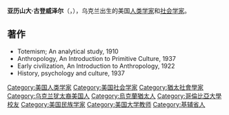 '''亚历山大·古登威泽尔'''（{{lang|ru|Александр Александрович Гольденвейзер}}，{{bd|1880年|1月29日|1940年|7月4日}}），乌克兰出生的美国[[人类学家|人类学家]]和[[社会学家|社会学家]]。

== 著作 ==
* Totemism; An analytical study, 1910
* Anthropology, An Introduction to Primitive Culture, 1937
* Early civilization, An Introduction to Anthropology, 1922
* History, psychology and culture, 1937
{{Authority control}}
{{DEFAULTSORT:Goldenweiser, Alexander Aleksandrovich}}
[[Category:美国人类学家|Category:美国人类学家]]
[[Category:美国社会学家|Category:美国社会学家]]
[[Category:猶太社會學家|Category:猶太社會學家]]
[[Category:乌克兰犹太裔美国人|Category:乌克兰犹太裔美国人]]
[[Category:烏克蘭猶太人|Category:烏克蘭猶太人]]
[[Category:哥倫比亞大學校友|Category:哥倫比亞大學校友]]
[[Category:美国民族学家|Category:美国民族学家]]
[[Category:美国大学教师|Category:美国大学教师]]
[[Category:基辅省人|Category:基辅省人]]